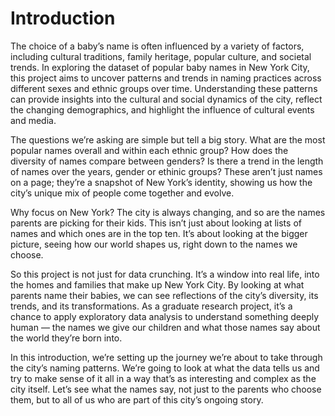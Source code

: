 # Introduction
The choice of a baby's name is often influenced by a variety of factors, including cultural traditions, family heritage, popular culture, and societal trends. In exploring the dataset of popular baby names in New York City, this project aims to uncover patterns and trends in naming practices across different sexes and ethnic groups over time. Understanding these patterns can provide insights into the cultural and social dynamics of the city, reflect the changing demographics, and highlight the influence of cultural events and media. 

The questions we're asking are simple but tell a big story. What are the most popular names overall and within each ethnic group? How does the diversity of names compare between genders? Is there a trend in the length of names over the years, gender or ethinic groups? These aren't just names on a page; they're a snapshot of New York's identity, showing us how the city's unique mix of people come together and evolve.

Why focus on New York? The city is always changing, and so are the names parents are picking for their kids. This isn't just about looking at lists of names and which ones are in the top ten. It's about looking at the bigger picture, seeing how our world shapes us, right down to the names we choose.

So this project is not just for data crunching. It's a window into real life, into the homes and families that make up New York City. By looking at what parents name their babies, we can see reflections of the city's diversity, its trends, and its transformations. As a graduate research project, it's a chance to apply exploratory data analysis to understand something deeply human — the names we give our children and what those names say about the world they're born into.

In this introduction, we're setting up the journey we're about to take through the city's naming patterns. We're going to look at what the data tells us and try to make sense of it all in a way that's as interesting and complex as the city itself. Let's see what the names say, not just to the parents who choose them, but to all of us who are part of this city's ongoing story.
